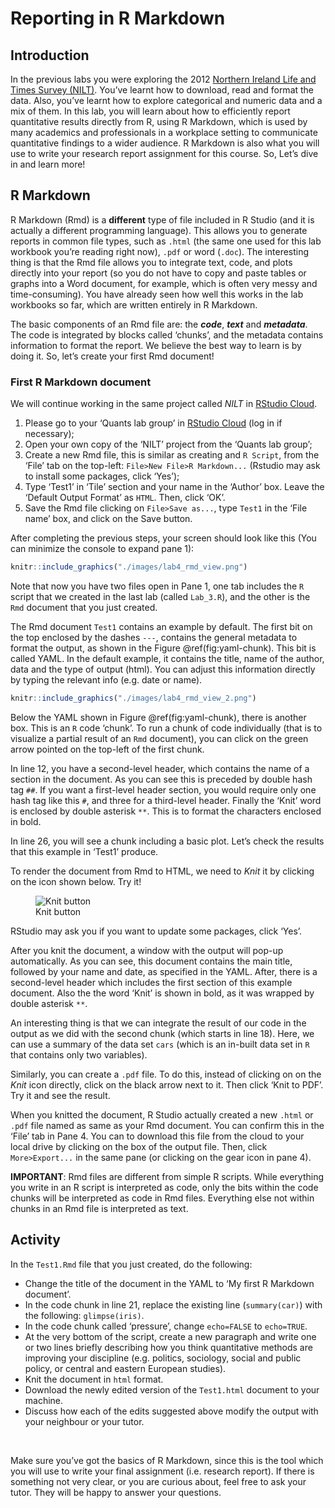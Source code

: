 # Reporting in R Markdown {#rmarkdown}

## Introduction

In the previous labs you were exploring the 2012 [Northern Ireland Life and Times Survey (NILT)](https://www.ark.ac.uk/nilt/). You've learnt how to download, read and format the data. Also, you've learnt how to explore categorical and numeric data and a mix of them. In this lab, you will learn about how to efficiently report quantitative results directly from R, using R Markdown, which is used by many academics and professionals in a workplace setting to communicate quantitative findings to a wider audience. R Markdown is also what you will use to write your research report assignment for this course. So, Let's dive in and learn more!  

## R Markdown

R Markdown (Rmd) is a **different** type of file included in R Studio (and it is actually a different programming language). This allows you to generate reports in common file types, such as `.html` (the same one used for this lab workbook you're reading right now), `.pdf` or word (`.doc`). The interesting thing is that the Rmd file allows you to integrate text, code, and plots directly into your report (so you do not have to copy and paste tables or graphs into a Word document, for example, which is often very messy and time-consuming). You have already seen how well this works in the lab workbooks so far, which are written entirely in R Markdown. 

The basic components of an Rmd file are: the **_code_**, **_text_** and **_metadata_**. The code is integrated by blocks called 'chunks', and the metadata contains information to format the report. We believe the best way to learn is by doing it. So, let's create your first Rmd document!

### First R Markdown document

We will continue working in the same project called _NILT_ in [RStudio Cloud](https://rstudio.cloud/).

1. Please go to your 'Quants lab group' in [RStudio Cloud](https://rstudio.cloud/) (log in if necessary);
2. Open your own copy of the 'NILT' project from the 'Quants lab group';
3. Create a new Rmd file, this is similar as creating and `R Script`, from the 'File' tab on the top-left: `File>New File>R Markdown...` (Rstudio may ask to install some packages, click 'Yes');
4. Type 'Test1' in 'Tile' section and your name in the 'Author' box. Leave the 'Default Output Format' as `HTML`. Then, click 'OK'.
5. Save the Rmd file clicking on `File>Save as...`, type `Test1` in the 'File name' box, and click on the Save button.

After completing the previous steps, your screen should look like this (You can minimize the console to expand pane 1):

```r
knitr::include_graphics("./images/lab4_rmd_view.png")
```

Note that now you have two files open in Pane 1, one tab includes the `R` script that we created in the last lab (called `Lab_3.R`), and the other is the `Rmd` document that you just created.

The Rmd document `Test1` contains an example by default. The first bit on the top enclosed by the dashes `---`, contains the general metadata to format the output, as shown in the Figure \@ref(fig:yaml-chunk). This bit is called YAML. In the default example, it contains the title, name of the author, data and the type of output (html). You can adjust this information directly by typing the relevant info (e.g. date or name).

```r
knitr::include_graphics("./images/lab4_rmd_view_2.png")
```

Below the YAML shown in Figure \@ref(fig:yaml-chunk), there is another box. This is an `R` code 'chunk'. To run a chunk of code individually (that is to visualize a partial result of an `Rmd` document), you can click on the green arrow pointed on the top-left of the first chunk. 

In line 12, you have a second-level header, which contains the name of a section in the document. As you can see this is preceded by double hash tag `##`. If you want a first-level header section, you would require only one hash tag like this `#`, and three for a third-level header. Finally the 'Knit' word is enclosed by double asterisk `**`. This is to format the characters enclosed in bold.

In line 26, you will see a chunk including a basic plot. Let's check the results that this example in 'Test1' produce. 

To render the document from Rmd to HTML, we need to *Knit* it by clicking on the icon shown below. Try it!

![Knit button](./images/lab4_rmd_knit.png)

RStudio may ask you if you want to update some packages, click 'Yes'.

After you knit the document, a window with the output will pop-up automatically. As you can see, this document contains the main title, followed by your name and date, as specified in the YAML. After, there is a second-level header which includes the first section of this example document. Also the the word 'Knit' is shown in bold, as it was wrapped by double asterisk `**`. 

An interesting thing is that we can integrate the result of our code in the output as we did with the second chunk (which starts in line 18). Here, we can use a summary of the data set `cars` (which is an in-built data set in `R` that contains only two variables).

<!-- Next, there is a second header, called 'Including Plots'. Under this section you can see a plot, but this time the code is not shown since `echo` was set to `FALSE`. You can close the pop-window when you finish exploring the output. -->

Similarly, you can create a `.pdf` file. To do this, instead of clicking on on the _Knit_ icon directly, click on the black arrow next to it. Then click 'Knit to PDF'. Try it and see the result.

When you knitted the document, R Studio actually created a new `.html` or `.pdf` file named as same as your Rmd document. You can confirm this in the 'File' tab in Pane 4. You can to download this file from the cloud to your local drive by clicking on the box of the output file. Then, click `More>Export...` in the same pane (or clicking on the gear icon in pane 4).

<!-- You can find more text styles and their respective syntax [here](https://bookdown.org/yihui/rmarkdown/markdown-syntax.html). -->

<!-- For a comprehensive list of chunk code options click [here](https://bookdown.org/yihui/rmarkdown-cookbook/chunk-options.html). -->

**IMPORTANT**: Rmd files are different from simple R scripts. While everything you write in an R script is interpreted as code, only the bits within the code chunks will be interpreted as code in Rmd files. Everything else not within chunks in an Rmd file is interpreted as text.


## Activity

In the `Test1.Rmd` file that you just created, do the following:

* Change the title of the document in the YAML to 'My first R Markdown document'.
* In the code chunk in line 21, replace the existing line (`summary(car)`) with the following: `glimpse(iris)`.
* In the code chunk called 'pressure', change `echo=FALSE` to `echo=TRUE`.
* At the very bottom of the script, create a new paragraph and write one or two lines briefly describing how you think quantitative methods are improving your discipline (e.g. politics, sociology, social and public policy, or central and eastern European studies).
* Knit the document in `html` format.
* Download the newly edited version of the `Test1.html` document to your machine.
* Discuss how each of the edits suggested above modify the output with your neighbour or your tutor.

<br>

Make sure you've got the basics of R Markdown, since this is the tool which you will use to write your final assignment (i.e. research report). If there is something not very clear, or you are curious about, feel free to ask your tutor. They will be happy to answer your questions.

